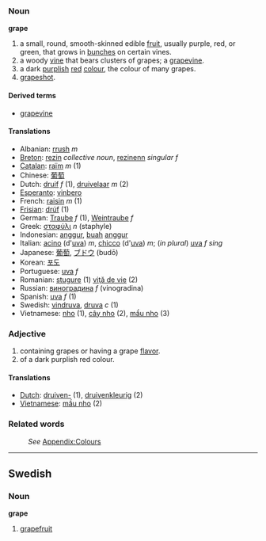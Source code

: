 ===Noun===
'''grape'''

#a small, round, smooth-skinned edible [[fruit]], usually purple, red, or green, that grows in [[bunch]]es on certain vines.
#a woody [[vine]] that bears clusters of grapes; a [[grapevine]].
#a dark [[purple|purplish]] [[red]] [[color|colour]], the colour of many grapes.
#[[grapeshot]].

====Derived terms====
*[[grapevine]]

==== Translations ====
*Albanian: [[rrush]] ''m''
*[[Breton]]: [[rezin]] ''collective noun'', [[rezinenn]] ''singular f''
*[[Catalan]]: [[raïm]] ''m'' (1)
*Chinese: [[葡萄]]
*Dutch: [[druif]] ''f'' (1), [[druivelaar]] ''m'' (2)
*[[Esperanto]]: [[vinbero]]
*French: [[raisin]] ''m'' (1)
*[[Frisian]]: [[drúf]] (1)
*German: [[Traube]] ''f'' (1), [[Weintraube]] ''f''
*Greek: [[σταφύλι]] ''n'' (staphyle)
*Indonesian: [[anggur]], [[buah]] [[anggur]]
*Italian: [[acino]] (d'[[uva]]) ''m'', [[chicco]] (d'[[uva]]) ''m''; (''in plural'') [[uva]] ''f sing''
*Japanese: [[葡萄]], [[ブドウ]] (budō)
*Korean: [[포도]]
*Portuguese: [[uva]] ''f''
*Romanian: [[stugure]] (1) [[viţă de vie]] (2)
*Russian: [[виноградина]] ''f'' (vinogradina)
*Spanish: [[uva]] ''f'' (1)
*Swedish: [[vindruva]], [[druva]] ''c'' (1)
*Vietnamese: [[nho]] (1), [[cây nho]] (2), [[mầu nho]] (3)

=== Adjective===
#containing grapes or having a grape [[flavor]].
#of a dark purplish red colour.

==== Translations ====
*[[Dutch]]: [[druiven-]] (1), [[druivenkleurig]] (2)
*[[Vietnamese]]: [[mầu nho]] (2)

===Related words===
:''See'' [[Wiktionary_Appendix:Colours|Appendix:Colours]]

----
==Swedish==
===Noun===
'''grape'''

# [[grapefruit]]